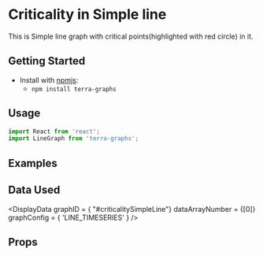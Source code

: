 
# Criticality in Simple line

This is Simple line graph with critical points(highlighted with red circle) in it.

## Getting Started

- Install with [npmjs](https://www.npmjs.com):
  - `npm install terra-graphs`

## Usage

```jsx
import React from 'react';
import LineGraph from 'terra-graphs';
```
## Examples
<LineGraph />

## Data Used
<DisplayData graphID = { "#criticalitySimpleLine"} dataArrayNumber = {[0]} graphConfig = { 'LINE_TIMESERIES' } />

## Props
<PropsTable />